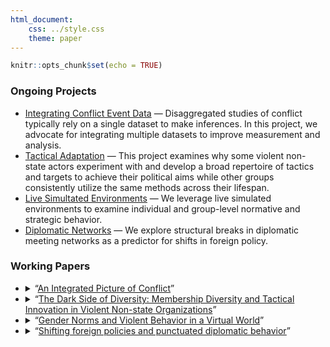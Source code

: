 ```yaml
---
html_document:
    css: ../style.css
    theme: paper 
---
```


```r
knitr::opts_chunk$set(echo = TRUE)
```

### Ongoing Projects 


- [Integrating Conflict Event Data](Projects/integration/integration_project.html) &mdash; Disaggregated studies of conflict typically rely on a single dataset to make inferences. In this project, we advocate for integrating multiple datasets to improve measurement and analysis.  
- [Tactical Adaptation](Projects/tactical_variation/tactical_variation_project.html) &mdash; This project examines why some violent non-state actors experiment with and develop a broad repertoire of tactics and targets to achieve their political aims while other groups consistently utilize the same methods across their lifespan.
- [Live Simultated Environments](Projects/eve_online/eve_online_project.html) &mdash; We leverage live simulated environments to examine individual and group-level normative and strategic behavior. 
- [Diplomatic Networks](Projects/diplomatic_networks/diplomatic_networks_project.html) &mdash; We explore structural breaks in diplomatic meeting networks as a predictor for shifts in foreign policy. 
<br>

### Working Papers

- <details><summary> "<a href="Projects/integration/dunford_et_al_2020.pdf" target="_blank">An Integrated Picture of Conflict</a>"</summary><blockquote>Growth in event datasets is fostering research about patterns, dynamics, causes, and consequences of conflict. Studies typically rely on a single dataset. Instead, we advocate integrating multiple datasets to improve measurement and analysis. We have generated an integrated dataset covering all violent events for Africa from 1997-2018 from three leading datasets (ACLED, UCDP-GED, and GTD). Our approach involves both pre-processing the data so that they are comparable and using an automated approach to produce an integrated dataset that is transparent and reproducible. Through examining these integrated data, we find substantial overlap across these three datasets. At the same time, each dataset includes events that conceptually should be captured in the other datasets, but are not. Thus, we view these integrated data as offering a better measure of violent conflict. A statistical analysis shows that geographic features frequently used in analyses of the location of conflict events --- including the distance from the capital or a border, terrain, economic development, and population--have different effects on the incidence and frequency of conflict events when using integrated data as compared to individual datasets. These illustrations highlight the potential for integration to advance conflict research by yielding a more complete and accurate picture of activity, which has repercussions for both descriptive and theoretical findings. Integration is likely to be increasingly worthwhile as event datasets proliferate, expand in coverage, and exhibit wider applications.</blockquote></details>


- <details><summary> "<a href="Projects/tactical_variation/dunford_2020.pdf" target="_blank">The Dark Side of Diversity: Membership Diversity and Tactical Innovation in Violent Non-state Organizations</a>" </summary><blockquote>Why do some violent non-state actors (NSA) regularly innovate while others do so rarely? Recent studies suggest variation in affiliation, bureaucratization, support, and competition yield different innovative capabilities. While emphasizing constraints, these studies tend to overlook the importance of internal drivers that make innovation more or less likely. I develop a theory of membership diversity in an NSA as an internal driver of innovation. Using panel data on 187 NSAs (1970 to 2018), I exploit variation in novel exposures to socially-relevant ethnic populations as a diversity treatment in an intent-to-treat design to estimate the relationship between membership composition and tactical innovation. I demonstrate the validity of the empirical strategy using a directed acyclic graph. The analysis finds that the diversity treatment increases both the likelihood and rate of tactical innovation. By treating membership composition as an information problem, the findings underscore the importance of knowing who is in an NSA when evaluating organizational capabilities. </blockquote></details>



- <details><summary> "<a href="" target="_blank">Gender Norms and Violent Behavior in a Virtual World</a>"</summary><blockquote>How does gender influence violent behavior? Existing research generally focuses on biological and contextual factors that drive variation in violence, often overlooking how internalized gender norms can influence violent actions. Isolating the effect of norms from biology is challenging because sex and gender are typically conﬂated. Moreover, it is difficult to observe and know if individuals behave the same publicly as opposed to privately. To get around these issues, we examine a novel multi-player computer game setting where players can operate characters of varying genders, thus holding biology constant. The data tracks more than 488,000 unique players from over 150 countries for their first 30 days of gameplay. By exploiting variation in game mechanics, we ﬁnd evidence that behavioral differences are attributable to internalized norms as opposed to biology or external sanctioning. We then leverage a natural experiment in the data to examine if these internalized norms can be altered. We find that both male and female players utilize their female characters more violently when exposed to examples of females in military roles. The project is the first to distinguish the effects of gender norms from the effects of biology or social sanctioning---conﬁrming the importance of gender norms while clarifying the differences these norms exert on men and women’s behavior.</blockquote></details>


- <details><summary> "<a href="Drafts/Dunford_and_Joseph_2018.pdf" target="_blank">Shifting foreign policies and punctuated diplomatic behavior</a>"</summary><blockquote>We develop a method to identify when states change their foreign policies based on an observable indicator: patterns of elite diplomatic meetings. We argue that elites choose diplomatic partners to advance a specific foreign policy agenda. When that agenda changes so do the incentives to choose diplomatic partners. To locate these breaks we apply non-parametric structural break tests to time series models that pre- dict a state’s diplomatic behavior. We argue that where these tests identify breaks in diplomatic behavior, a state has changed its foreign policy. We validate our theory using expert foreign policy analysis and quantitative cases. We first collect new daily diplomatic events data for Russia, Iran, the USA and Australia. We then com- pare structural breaks in these time series to expert assessments about foreign policy change. Consistent with expert reports, we locate structural breaks in Iran’s diplomatic behavior when Rouhani first comes to power, then in the months after sanctions are lifted; and in Russia’s diplomatic behavior 6 months before the Ukraine crisis, and then again when Russia extends its military into Syria. No break occurs in Australia’s or America’s diplomatic behavior as expected. We contribute to the empirical literature on conflict by providing new diplomatic data and a method to measure foreign pol- icy change, and to theories of diplomacy by linking aggregated patterns of diplomatic behavior to foreign policy choices—not underlying intentions.</blockquote></details>

<!-- - "<a href="" target="_blank">Measuring Tactical Variation within Violent Non-state Organizations</a>" -->

<br>
